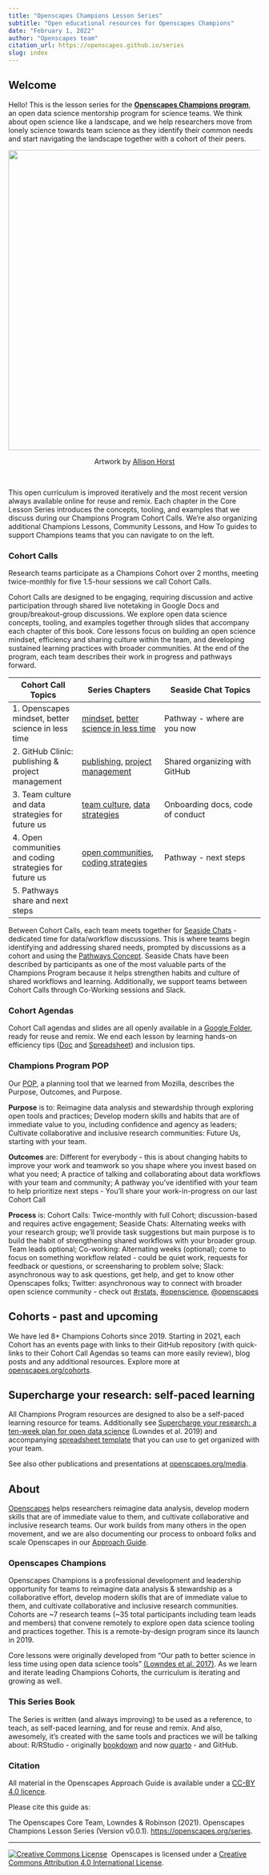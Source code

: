 ```yaml
---
title: "Openscapes Champions Lesson Series"
subtitle: "Open educational resources for Openscapes Champions" 
date: "February 1, 2022"
author: "Openscapes team"
citation_url: https://openscapes.github.io/series
slug: index
---
```


## Welcome {#welcome}

Hello! This is the lesson series for the [**Openscapes Champions program**](https://www.openscapes.org/champions/), an open data science mentorship program for science teams. We think about open science like a landscape, and we help researchers move from lonely science towards team science as they identify their common needs and start navigating the landscape together with a cohort of their peers.

<center>

<img src="img/horst_openscapes_champions.jpg" width="600px"/></a>

<figcaption>Artwork by [Allison Horst](https://www.openscapes.org/gallery/)</figcaption>

</center>

<br>

This open curriculum is improved iteratively and the most recent version always available online for reuse and remix. Each chapter in the Core Lesson Series introduces the concepts, tooling, and examples that we discuss during our Champions Program Cohort Calls. We're also organizing additional Champions Lessons, Community Lessons, and How To guides to support Champions teams that you can navigate to on the left.

### Cohort Calls

Research teams participate as a Champions Cohort over 2 months, meeting twice-monthly for five 1.5-hour sessions we call Cohort Calls.

Cohort Calls are designed to be engaging, requiring discussion and active participation through shared live notetaking in Google Docs and group/breakout-group discussions. We explore open data science concepts, tooling, and examples together through slides that accompany each chapter of this book. Core lessons focus on building an open science mindset, efficiency and sharing culture within the team, and developing sustained learning practices with broader communities. At the end of the program, each team describes their work in progress and pathways forward.

| Cohort Call Topics                                       | Series Chapters                                                                                               | Seaside Chat Topics              |
|--------------------|------------------------|-----------------------------|
| 1\. Openscapes mindset, better science in less time      | [mindset](mindset.qmd), [better science in less time](better-science.qmd)                                     | Pathway - where are you now      |
| 2\. GitHub Clinic: publishing & project management       | [publishing](core-lessons/github/github-pub.qmd), [project management](core-lessons/github/github-issues.qmd) | Shared organizing with GitHub    |
| 3\. Team culture and data strategies for future us       | [team culture](team-culture.qmd), [data strategies](data-strategies.qmd)                                      | Onboarding docs, code of conduct |
| 4\. Open communities and coding strategies for future us | [open communities](communities.qmd), [coding strategies](coding-strategies.qmd)                               | Pathway - next steps             |
| 5\. Pathways share and next steps                        |                                                                                                               |                                  |

Between Cohort Calls, each team meets together for [Seaside Chats](https://www.openscapes.org/blog/2019/03/10/seaside-chats/) - dedicated time for data/workflow discussions. This is where teams begin identifying and addressing shared needs, prompted by discussions as a cohort and using the [Pathways Concept](/core-lessons/pathways.qmd). Seaside Chats have been described by participants as one of the most valuable parts of the Champions Program because it helps strengthen habits and culture of shared workflows and learning. Additionally, we support teams between Cohort Calls through Co-Working sessions and Slack.

### Cohort Agendas

Cohort Call agendas and slides are all openly available in a [Google Folder](https://drive.google.com/open?id=1HQHXlMVgg9lp2IYkzj8LSAG5bjyKFS6g), ready for reuse and remix. We end each lesson by learning hands-on efficiency tips ([Doc](https://docs.google.com/document/d/e/2PACX-1vSABwrk4RgOa2XBv0ZVmQCEYtLmT-YOm7WHL0ba0eREcJ5G-uk4abqznKEX0YabHux48uVGxxAZXeJ4/pub) and [Spreadsheet](https://docs.google.com/spreadsheets/d/e/2PACX-1vQqWV6qFUv6WOztKqj52gUfvVlYc5Emw6Z-YzoM5fr9uOHRDLTDC625pdKVe5PwhlRmZlklNB7Lulq4/pubhtml)) and inclusion tips.

### Champions Program POP

Our [POP](https://suzannehawkes.com/2010/04/09/pop-everything/), a planning tool that we learned from Mozilla, describes the Purpose, Outcomes, and Purpose.

**Purpose** is to: Reimagine data analysis and stewardship through exploring open tools and practices; Develop modern skills and habits that are of immediate value to you, including confidence and agency as leaders; Cultivate collaborative and inclusive research communities: Future Us, starting with your team. 

**Outcomes** are: Different for everybody - this is about changing habits to improve your work and teamwork so you shape where you invest based on what you need; A practice of talking and collaborating about data workflows with your team and community; A pathway you've identified with your team to help prioritize next steps - You'll share your work-in-progress on our last Cohort Call

**Process** is: Cohort Calls: Twice-monthly with full Cohort; discussion-based and requires active engagement; Seaside Chats: Alternating weeks with your research group; we'll provide task suggestions but main purpose is to build the habit of strengthening shared workflows with your broader group. Team leads optional; Co-working: Alternating weeks (optional); come to focus on something workflow related - could be quiet work, requests for feedback or questions, or screensharing to problem solve; Slack: asynchronous way to ask questions, get help, and get to know other Openscapes folks; Twitter: asynchronous way to connect with broader open science community - check out [#rstats](https://twitter.com/search?q=%23rstats&src=typed_query), [#openscience](https://twitter.com/search?q=%23openscience&src=typed_query&f=top), [\@openscapes](https://twitter.com/openscapes)

## Cohorts - past and upcoming

We have led 8+ Champions Cohorts since 2019. Starting in 2021, each Cohort has an events page with links to their GitHub repository (with quick-links to their Cohort Call Agendas so teams can more easily review), blog posts and any additional resources. Explore more at [openscapes.org/cohorts](https://openscapes.org/cohorts).

## Supercharge your research: self-paced learning

All Champions Program resources are designed to also be a self-paced learning resource for teams. Additionally see [Supercharge your research: a ten-week plan for open data science](Supercharge%20your%20research:%20a%20ten-week%20plan%20for%20open%20data%20science) (Lowndes et al. 2019) and accompanying [spreadsheet template](https://docs.google.com/spreadsheets/d/19vAD1QE_mHPH1SV_N61iI3J0MJwyGaHZ_yPRVEzCRb8/edit#gid=0) that you can use to get organized with your team.

See also other publications and presentations at [openscapes.org/media](https://openscapes.org/media).

## About

[Openscapes](https://openscapes.org) helps researchers reimagine data analysis, develop modern skills that are of immediate value to them, and cultivate collaborative and inclusive research teams. Our work builds from many others in the open movement, and we are also documenting our process to onboard folks and scale Openscapes in our [Approach Guide](https://openscapes.github.io/approach-guide).

### Openscapes Champions

Openscapes Champions is a professional development and leadership opportunity for teams to reimagine data analysis & stewardship as a collaborative effort, develop modern skills that are of immediate value to them, and cultivate collaborative and inclusive research communities. Cohorts are \~7 research teams (\~35 total participants including team leads and members) that convene remotely to explore open data science tooling and practices together. This is a remote-by-design program since its launch in 2019.

Core lessons were originally developed from "Our path to better science in less time using open data science tools" [(Lowndes et al. 2017)](https://www.nature.com/articles/s41559-017-0160). As we learn and iterate leading Champions Cohorts, the curriculum is iterating and growing as well.

### This Series Book

The Series is written (and always improving) to be used as a reference, to teach, as self-paced learning, and for reuse and remix. And also, awesomely, it's created with the same tools and practices we will be talking about: R/RStudio - originally [bookdown](https://bookdown.org/yihui/bookdown/) and now [quarto](https://quarto.org) - and GitHub.

### Citation

All material in the Openscapes Approach Guide is available under a [CC-BY 4.0 licence](https://github.com/Openscapes/series/blob/main/LICENSE.md).

Please cite this guide as:

The Openscapes Core Team, Lowndes & Robinson (2021). Openscapes Champions Lesson Series (Version v0.0.1). <https://openscapes.org/series>.

```{=html}
<!---
acknowledgements - Thank you
--->
```

------------------------------------------------------------------------

<a rel='license' href='http://creativecommons.org/licenses/by/4.0/'><img src="https://i.creativecommons.org/l/by/4.0/88x31.png" alt="Creative Commons License" style="border-width:0"/></a>  Openscapes is licensed under a <a rel='license' href='http://creativecommons.org/licenses/by/4.0/'>Creative Commons Attribution 4.0 International License</a>.

```{=html}
<!---
resize:
![](img/openscapes_hex_design_final_correct_dimensions.png)
Before you begin, be sure you are all set up: see the prerequisites in Chapter \@ref(overview). 





Mentee topic
Cohort Call topic
Assignment
Table 1
1. Openscapes mindset
read Lowndes et al 2017
2. Better science in less time
Seaside chat, Table 1
Lab culture
3. Lab culture
Code of conduct
4. Github for your lab
Code of conduct on Github
Coding practices
5. R community practices, packages efficiency tour


6. Mid-series check in


Community
7. Study Groups
Start a study group


8. 




9. Amplify




10. Share
--->
```
